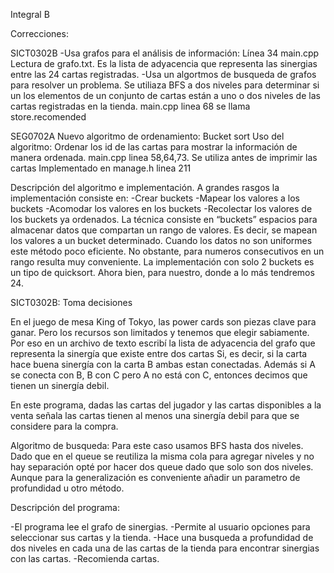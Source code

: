 Integral B

Correcciones:

SICT0302B
-Usa grafos para el análisis de información: Línea 34 main.cpp Lectura de grafo.txt. Es la lista de adyacencia que representa las sinergias entre las 24 cartas registradas.
-Usa un algortmos de busqueda de grafos para resolver un problema. Se utiliaza BFS a dos niveles para determinar si un los elementos de un conjunto de cartas están a uno o dos niveles de las cartas registradas en la tienda.
main.cpp linea 68 se llama store.recomended

SEG0702A
Nuevo algoritmo de ordenamiento: Bucket sort
Uso del algoritmo: Ordenar los id de las cartas para mostrar la información de manera ordenada. main.cpp linea 58,64,73. Se utiliza antes de imprimir las cartas
Implementado en manage.h linea 211

Descripción del algoritmo e implementación.
A grandes rasgos la implementación consiste en:
-Crear buckets
-Mapear los valores a los buckets
-Acomodar los valores en los buckets
-Recolectar los valores de los buckets ya ordenados.
La técnica consiste en "buckets" espacios para almacenar datos que compartan un rango de valores.
Es decir, se mapean los valores a un bucket determinado. Cuando los datos no son uniformes este método poco eficiente.
No obstante, para numeros consecutivos en un rango resulta muy conveniente. La implementación con solo 2 buckets es un tipo de quicksort.
Ahora bien, para nuestro, donde a lo más tendremos 24.


SICT0302B: Toma decisiones

En el juego de mesa King of Tokyo, las power cards son piezas clave para ganar.
Pero los recursos son limitados y tenemos que elegir sabiamente.
Por eso en un archivo de texto escribí la lista de adyacencia del grafo que representa la sinergía que existe entre dos cartas
Si, es decir, si la carta hace buena sinergía con la carta B ambas estan conectadas.
Además si A se conecta con B, B con C pero A no está con C, entonces decimos que tienen un sinergía debil.

En este programa, dadas las cartas del jugador y las cartas disponibles a la venta señala las cartas tienen al menos una sinergía debil para que se considere para la compra.

Algoritmo de busqueda:
Para este caso usamos BFS hasta dos niveles. Dado que en el queue se reutiliza la misma cola para agregar niveles y no hay separación
opté por hacer dos queue dado que solo son dos niveles. Aunque para la generalización es conveniente añadir un parametro de profundidad u otro método.

Descripción del programa:

-El programa lee el grafo de sinergias.
-Permite al usuario opciones para seleccionar sus cartas y la tienda.
-Hace una busqueda a profundidad de dos niveles en cada una de las cartas de la tienda para encontrar sinergias con las cartas.
-Recomienda cartas.

